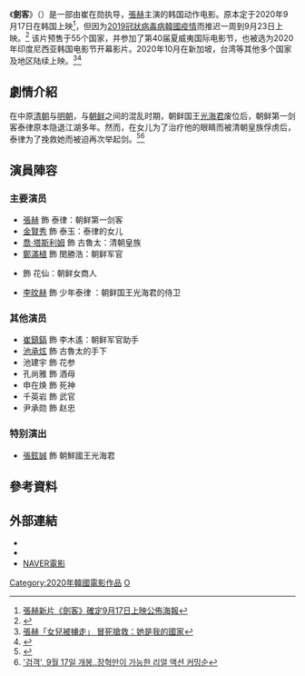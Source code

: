 {{Infobox Film
|片名        = 劍客
|電影原名     = {{Film name
|hangul      = 검객
|hanja       = 劍客
|rr          = Geomgaek}}
|圖像        = The Swordsman.jpg
|圖像說明     = 電影海報
|導演        = 崔在勋
|監製        = 
|製片        = 
|編劇        = 
|劇本        = 
|故事        = 
|原著        = 
|旁白        = 
|統籌        = 
|主演        = [[張赫_(韓國)|張赫]]
|分級        = 
|副標題      = 
|主題曲      = 
|片頭曲      = 
|片尾曲      = 
|配樂        =
|攝影        = 
|剪輯        = 
|製片商      = Opus Pictures
|發行商      = Opus Pictures
|上映日期    = {{flagicon|KOR}} 2020年9月23日<br>{{flagicon|SIN}} 2020年10月15日<br>{{flagicon|TWN}} 2020年10月16日<br>{{flagicon|Indonesia}} 2020年10月29日 <br> {{flagicon|VIE}} 2020年11月13日<br>{{flagicon|JPN}} 2021年4月2日
|發行日期    =
|片長        = 100分钟
|產地        = {{KOR}}
|語言        = [[韓語|韓語]]
|官方網站    = 
|預算        = 
|票房        = 
|前集        = 
|續集        = 
|中國大陸片名= 
|香港片名    = 
|新馬片名    = 劍客
|台灣片名    = 浴血劍客
|sarft_id    =
|amg_id      = 
|imdb_id     =
}}

《'''劍客'''》（{{韓|諺=검객|漢=劍客}}）是一部由崔在勋执导，[[張赫_(韓國)|張赫]]主演的韩国动作电影。原本定于2020年9月17日在韩国上映<ref>[https://tw.news.yahoo.com/%E5%BC%B5%E8%B5%AB%E6%96%B0%E7%89%87-%E5%8A%8D%E5%AE%A2-%E7%A2%BA%E5%AE%9A9%E6%9C%8817%E6%97%A5%E4%B8%8A%E6%98%A0%E5%85%AC%E4%BD%88%E6%B5%B7%E5%A0%B1-152146152.html 張赫新片《劍客》確定9月17日上映公佈海報]</ref>，但因为[[2019冠狀病毒病韓國疫情|2019冠狀病毒病韓國疫情]]而推迟一周到9月23日上映。<ref>{{Cite web |url=https://ent.sina.com.cn/m/f/2020-08-28/doc-iivhvpwy3511488.shtml |title=韩国古装片《剑客》因疫情推迟上映 张赫饰演男主 |accessdate=2020-08-28 |archive-date=2020-08-28 |archive-url=https://web.archive.org/web/20200828063219/https://ent.sina.com.cn/m/f/2020-08-28/doc-iivhvpwy3511488.shtml |dead-url=no }}</ref> 该片预售于55个国家，并参加了第40届夏威夷国际电影节，也被选为2020年印度尼西亚韩国电影节开幕影片。2020年10月在新加坡，台湾等其他多个国家及地区陆续上映。<ref>[https://tw.news.yahoo.com/voice-%E5%BC%B5%E8%B5%AB-%E5%A5%B3%E5%85%92%E8%A2%AB%E6%93%84%E8%B5%B0-%E5%86%92%E6%AD%BB%E6%90%B6%E6%95%91-%E5%A5%B9%E6%98%AF%E6%88%91%E7%9A%84%E5%9C%8B%E5%AE%B6-110000539.html 張赫「女兒被擄走」 冒死搶救：她是我的國家]</ref><ref>{{Cite web |url=https://www.newsen.com/news_view.php?uid=202009240805116710 |title=장혁 ‘검객’ 55개국 선판매+하와이국제영화제 초청 쾌거(공식) |access-date=2020-09-24 |archive-date=2021-02-20 |archive-url=https://web.archive.org/web/20210220222722/https://www.newsen.com/news_view.php?uid=202009240805116710 |dead-url=no }}</ref>

== 劇情介紹 ==
在中原[[清朝|清朝]]与[[明朝|明朝]]，与[[朝鲜|朝鲜]]之间的混乱时期，朝鲜国王[[光海君|光海君]]废位后，朝鲜第一剑客泰律原本隐退江湖多年。然而，在女儿为了治疗他的眼睛而被清朝皇族俘虏后，泰律为了挽救她而被迫再次举起剑。<ref>{{Cite web |url=https://www.edaily.co.kr/news/read?newsId=01348086625867320&mediaCodeNo=258 |title=장혁 주연 영화 '검객', 9월 17일 개봉…조선시대 추격 액션 |accessdate=2020-08-14 |archive-date=2020-08-19 |archive-url=https://web.archive.org/web/20200819224759/https://www.edaily.co.kr/news/read?newsId=01348086625867320&mediaCodeNo=258 |dead-url=no }}</ref><ref>[https://star.mt.co.kr/stview.php?no=2020081414172124623 '검객', 9월 17일 개봉..장혁만이 가능한 리얼 액션 커밍순]</ref>

== 演員陣容 ==
===主要演员===
*[[張赫_(韓國)|張赫]] 飾 泰律：朝鲜第一剑客
*[[金賢秀|金賢秀]] 飾 泰玉：泰律的女儿
*[[喬·塔斯利姆|喬·塔斯利姆]] 飾 古魯太：清朝皇族
*[[鄭滿植|鄭滿植]] 飾 閔勝浩：朝鲜军官
*{{link-ko|李娜京|나야}} 飾 花仙：朝鲜女商人
*[[李旼赫|李旼赫]] 飾 少年泰律 ：朝鲜国王光海君的侍卫

===其他演员===
*[[崔鎮鎬|崔鎮鎬]] 飾 李木遙：朝鲜军官助手
*[[池承炫|池承炫]] 飾 古魯太的手下
*池建宇 飾 花参
*孔尚雅 飾 酒母
*申在焕 飾 死神
*千英岩 飾 武官
*尹承勋 飾 赵忠

===特别演出===
*[[張鉉誠|張鉉誠]] 飾 朝鮮國王光海君

== 參考資料 ==
{{reflist}}

== 外部連結 ==
*{{IMDb title|7035004|劍客}}
*{{hancinema film|The_Swordsman|劍客}}{{en}}
*[http://movie.naver.com/movie/bi/mi/basic.nhn?code=165287 NAVER電影] {{Wayback|url=http://movie.naver.com/movie/bi/mi/basic.nhn?code=165287 |date=20201030095552 }}{{ko}}

[[Category:2020年韓國電影作品|Category:2020年韓國電影作品]]
[[Category:韓語電影|O]]
